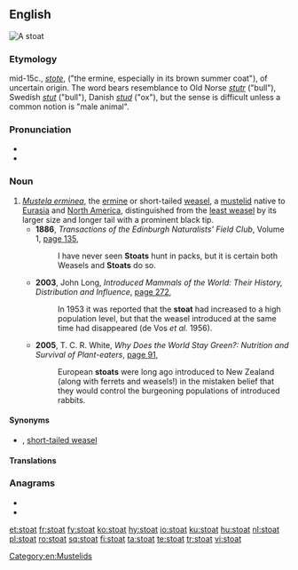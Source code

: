 ==English==
[[File:Mustela erminea upright.jpg|right|thumb|A '''stoat''']]
{{wikipedia}}

===Etymology===
mid-15c., ''[[stote]]'', ("the ermine, especially in its brown summer coat"), of uncertain origin. The word bears resemblance to Old Norse ''[[stutr]]'' ("bull"), Swedish ''[[stut]]'' ("bull"), Danish ''[[stud]]'' ("ox"), but the sense is difficult unless a common notion is "male animal".

===Pronunciation===
* {{IPA|/ˈstəʊt/|lang=en}}
* {{rhymes|əʊt|lang=en}}

===Noun===
{{en-noun}}

# ''[[Mustela erminea]]'', the [[ermine]] or short-tailed [[weasel]], a [[mustelid]] native to [[Eurasia]] and [[North America]], distinguished from the [[least weasel]] by its larger size and longer tail with a prominent black tip.
#* '''1886''', ''Transactions of the Edinburgh Naturalists' Field Club'', Volume 1, [http://books.google.com.au/books?id=ikRKAAAAYAAJ&q=%22stoat%22%7C%22stoats%22&dq=%22stoat%22%7C%22stoats%22&hl=en&sa=X&ei=4Tk0U63NJYX3lAWaz4H4Cw&redir_esc=y page 135],
#*: I have never seen '''Stoats''' hunt in packs, but it is certain both Weasels and '''Stoats''' do so.
#* '''2003''', John Long, ''Introduced Mammals of the World: Their History, Distribution and Influence'', [http://books.google.com.au/books?id=7YC3cYhGMOcC&pg=PA272&dq=%22stoat%22%7C%22stoats%22&hl=en&sa=X&ei=4Tk0U63NJYX3lAWaz4H4Cw&redir_esc=y#v=onepage&q=%22stoat%22%7C%22stoats%22&f=false page 272],
#*: In 1953 it was reported that the '''stoat''' had increased to a high population level, but that the weasel introduced at the same time had disappeared (de Vos ''et al.'' 1956).
#* '''2005''', T. C. R. White, ''Why Does the World Stay Green?: Nutrition and Survival of Plant-eaters'', [http://books.google.com.au/books?id=Zf6pZp20qxEC&pg=PA91&dq=%22stoat%22%7C%22stoats%22&hl=en&sa=X&ei=4Tk0U63NJYX3lAWaz4H4Cw&redir_esc=y#v=onepage&q=%22stoat%22%7C%22stoats%22&f=false page 91],
#*: European '''stoats''' were long ago introduced to New Zealand (along with ferrets and weasels!) in the mistaken belief that they would control the burgeoning populations of introduced rabbits.

====Synonyms====
* {{sense|Mustela erminea}} {{l|en|ermine}} {{qualifier|especially when in white winter coat}}, [[short-tailed weasel]] {{qualifier|US}}

====Translations====
{{trans-see|stoat|ermine}}

===Anagrams===
* {{l|en|toast}}
* {{l|en|toats}}

[[Category:en:Mustelids]]

[[et:stoat]]
[[fr:stoat]]
[[fy:stoat]]
[[ko:stoat]]
[[hy:stoat]]
[[io:stoat]]
[[ku:stoat]]
[[hu:stoat]]
[[nl:stoat]]
[[pl:stoat]]
[[ro:stoat]]
[[sq:stoat]]
[[fi:stoat]]
[[ta:stoat]]
[[te:stoat]]
[[tr:stoat]]
[[vi:stoat]]